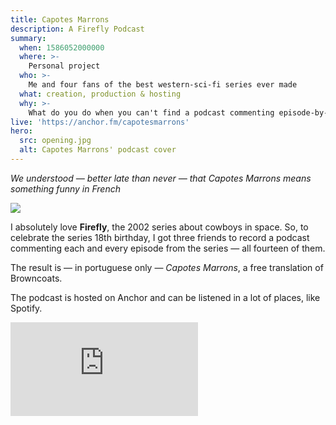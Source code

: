 ```yaml
---
title: Capotes Marrons
description: A Firefly Podcast
summary:
  when: 1586052000000
  where: >-
    Personal project
  who: >-
    Me and four fans of the best western-sci-fi series ever made
  what: creation, production & hosting
  why: >-
    What do you do when you can't find a podcast commenting episode-by-episode of your **favorite sci-fi series**? You go there and **create it**.
live: 'https://anchor.fm/capotesmarrons'
hero:
  src: opening.jpg
  alt: Capotes Marrons' podcast cover
---
```


_We understood — better late than never — that Capotes Marrons means something funny in French_

![](opening.jpg)

I absolutely love **Firefly**, the 2002 series about cowboys in space. So, to celebrate the series 18th birthday, I got three friends to record a podcast commenting each and every episode from the series — all fourteen of them.

The result is — in portuguese only — _Capotes Marrons_, a free translation of Browncoats.

The podcast is hosted on Anchor and can be listened in a lot of places, like Spotify.

<iframe
  src="https://anchor.fm/capotesmarrons/embed/episodes/Capotes-Marrons-s01e03---Bushwhacked-eje62o"
  frameborder="0"
  scrolling="no"
></iframe>
